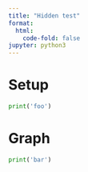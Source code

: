 ```yaml
---
title: "Hidden test"
format:
  html:
    code-fold: false
jupyter: python3
---
```



# Setup {.hidden}

```python
print('foo')
```

# Graph

```python
print('bar')
```